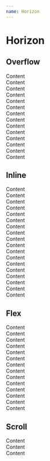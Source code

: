 ```yaml
---
name: Horizon
---
```



# Horizon

## Overflow

<Playground>
  <Horizon>
    <div style={{ display: 'flex', fontSize: '20px' }}>
      <div style={{ padding: '15px' }}>Content</div>
      <div style={{ padding: '15px' }}>Content</div>
      <div style={{ padding: '15px' }}>Content</div>
      <div style={{ padding: '15px' }}>Content</div>
      <div style={{ padding: '15px' }}>Content</div>
      <div style={{ padding: '15px' }}>Content</div>
      <div style={{ padding: '15px' }}>Content</div>
      <div style={{ padding: '15px' }}>Content</div>
      <div style={{ padding: '15px' }}>Content</div>
      <div style={{ padding: '15px' }}>Content</div>
      <div style={{ padding: '15px' }}>Content</div>
      <div style={{ padding: '15px' }}>Content</div>
      <div style={{ padding: '15px' }}>Content</div>
      <div style={{ padding: '15px' }}>Content</div>
    </div>
  </Horizon>
</Playground>

## Inline

<Playground>
  <Horizon>
    <div style={{ display: 'flex', fontSize: '20px' }}>
      <div style={{ padding: '15px' }}>Content</div>
      <div style={{ padding: '15px' }}>Content</div>
      <div style={{ padding: '15px' }}>Content</div>
      <div style={{ padding: '15px' }}>Content</div>
      <div style={{ padding: '15px' }}>Content</div>
      <div style={{ padding: '15px' }}>Content</div>
      <div style={{ padding: '15px' }}>Content</div>
      <div style={{ padding: '15px' }}>Content</div>
      <div style={{ padding: '15px' }}>Content</div>
      <div style={{ padding: '15px' }}>Content</div>
      <div style={{ padding: '15px' }}>Content</div>
      <div style={{ padding: '15px' }}>Content</div>
      <div style={{ padding: '15px' }}>Content</div>
      <div style={{ padding: '15px' }}>Content</div>
    </div>
  </Horizon>
  <Horizon>
    <div style={{ display: 'flex', fontSize: '20px' }}>
      <div style={{ padding: '15px' }}>Content</div>
      <div style={{ padding: '15px' }}>Content</div>
      <div style={{ padding: '15px' }}>Content</div>
      <div style={{ padding: '15px' }}>Content</div>
    </div>
  </Horizon>
</Playground>

## Flex

<Playground>
  <Horizon flex style={{ fontSize: '20px' }}>
    <div style={{ padding: '15px' }}>Content</div>
    <div style={{ padding: '15px' }}>Content</div>
    <div style={{ padding: '15px' }}>Content</div>
    <div style={{ padding: '15px' }}>Content</div>
    <div style={{ padding: '15px' }}>Content</div>
    <div style={{ padding: '15px' }}>Content</div>
    <div style={{ padding: '15px' }}>Content</div>
    <div style={{ padding: '15px' }}>Content</div>
    <div style={{ padding: '15px' }}>Content</div>
    <div style={{ padding: '15px' }}>Content</div>
    <div style={{ padding: '15px' }}>Content</div>
    <div style={{ padding: '15px' }}>Content</div>
    <div style={{ padding: '15px' }}>Content</div>
    <div style={{ padding: '15px' }}>Content</div>
  </Horizon>
</Playground>

## Scroll

<Playground>
  <Horizon scroll flex style={{ fontSize: '20px' }}>
    <div style={{ padding: '15px' }}>Content</div>
    <div style={{ padding: '15px' }}>Content</div>
    <div style={{ padding: '15px' }}>Content</div>
  </Horizon>
</Playground>
